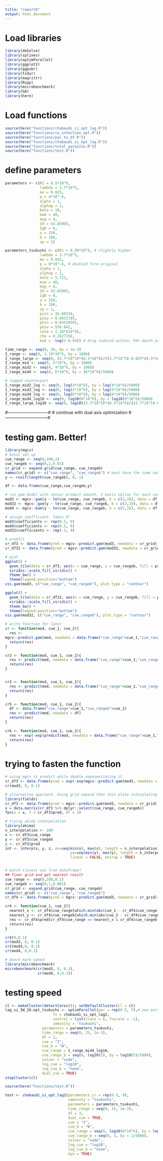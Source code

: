 ```yaml
---
title: "report8"
output: html_document
---
```


# Load libraries
```r
library(deSolve)
library(splines)
library(optimParallel)
library(ggplot2)
library(ggpubr)
library(tidyr)
library(magrittr)
library(Rcpp)
library(microbenchmark)
library(GA)
library(here)
```

# Load functions
```r
source(here("functions/chabaudi_ci_opt_lag.R"))
source(here("functions/co_infection_opt.R"))
source(here("functions/par_to_df.R"))
source(here("functions/chabaudi_si_opt_lag.R"))
source(here("functions/total_parasite.R"))
source(here("functions/test.R"))
```

# define parameters
```r
parameters <- c(R1 = 8.5*10^6,
                lambda = 3.7*10^5,
                mu = 0.025, 
                p = 4*10^-6,
                alpha = 1, 
                alphag = 2, 
                beta = 10, 
                mum = 48, 
                mug = 4, 
                I0 = 43.85965, 
                Ig0 = 0, 
                a = 150, 
                b = 100, 
                sp = 1)

parameters_tsukushi <- c(R1 = 8.89*10^6, # slightly higher
                lambda = 3.7*10^5,
                mu = 0.025, 
                p = 8*10^-6, # doubled form original
                alpha = 1, 
                alphag = 2, 
                beta = 5.721, 
                mum = 48, 
                mug = 4, 
                I0 = 43.85965, 
                Ig0 = 0, 
                a = 150, 
                b = 100, 
                sp = 1,
                psin = 16.69234,
                psiw = 0.8431785,
                phin = 0.03520591, 
                phiw = 550.842,
                iota = 2.18*(10^6),
                rho = 0.2627156,
                mud = -log(1-0.94)) # drug induced action. 94% death per day

time_range <- seq(0, 20, by = 1e-3)
I_range <- seq(0, 2.18*10^6, by = 1000) 
I_range_large <- seq(0, (3.7*10^5)*(8.5*10^6)/((3.7*10^5)-0.025*(8.5*10^6)), by = 1000) 
I_range_mid <- seq(0, 5*10^6, by = 1000)
I_range_mid2 <- seq(0, 4*10^6, by = 1000)
I_range_mid4 <- seq(0, 6*10^6, by = (6*10^6)/5000)

# logged counterpart
I_range_mid2_log <- seq(0, log(4*10^6), by = log(4*10^6)/5000)
I_range_mid3_log <- seq(0, log(5*10^6), by = log(5*10^6)/5000)
I_range_mid4_log <- seq(0, log(6*10^6), by = log(6*10^6)/5000)
I_range_mid4_log10 <- seq(0, log10(6*10^6), by = log10(6*10^6)/5000)
I_range_large_log10 <- seq(0, log10((3.7*10^5)*(8.5*10^6)/((3.7*10^5)-0.025*(8.5*10^6))), by = log10((3.7*10^5)*(8.5*10^6)/((3.7*10^5)-0.025*(8.5*10^6)))/10000)
```


#-----------------------------#
# continue with dual axis optimization
#------------------------------#

# testing gam. Better! 
```r
library(mgcv)
# basic set up
cue_range <- seq(0,100,1)
cue_rangeb <- seq(0,1,0.01)
cr_grid <- expand.grid(cue_range, cue_rangeb)
names(cr_grid) <- c("cue_range", "cue_rangeb") # must have the same name!!!
y <- runif(length(cue_rangeb), 0, 1)

df <- data.frame(cue_range,cue_rangeb,y)

# run gam model with tensor product smooth. 3 basis spline for each variable. Tensor product smooth makes more sense for different unit variables.
mod3 <- mgcv::gam(y ~ te(cue_range, cue_rangeb, k = c(3,3)), data = df, method = "REML")
mod32 <- mgcv::gam(y ~ te(cue_range, cue_rangeb, k = c(3,3)), data = df, method = "REML")
mod4 <- mgcv::bam(y ~ te(cue_range, cue_rangeb, k = c(3,3)), data = df, method = "REML")

# assign coefficient. Takes 9!
mod3$coefficients <- rep(0.5, 9)
mod4$coefficients <- rep(0.5, 9)
mod32$coefficients <- rep(-1, 9)

# predict
cr_df3 <- data.frame(pred = mgcv::predict.gam(mod3, newdata = cr_grid), cr_grid)
cr_df32 <- data.frame(pred = mgcv::predict.gam(mod32, newdata = cr_grid), cr_grid)

# plot
ggplot() +
  geom_tile(data = cr_df3, aes(x = cue_range, y = cue_rangeb, fill = pred)) +
  viridis::scale_fill_viridis() +
  theme_bw() +
  theme(legend.position="bottom")
vis.gam(mod3, c("cue_range", "cue_rangeb"), plot.type = "contour")

ggplot() +
  geom_tile(data = cr_df32, aes(x = cue_range, y = cue_rangeb, fill = pred)) +
  viridis::scale_fill_viridis() +
  theme_bw() +
  theme(legend.position="bottom")
vis.gam(mod32, c("cue_range", "cue_rangeb"), plot.type = "contour")

# write function for later
cr <- function(mod, cue_1, cue_2){
  res <- 
mgcv::predict.gam(mod, newdata = data.frame("cue_range"=cue_1,"cue_rangeb"=cue_2))
  return(res)
}

cr2 <- function(mod, cue_1, cue_2){
  res <- predict(mod, newdata = data.frame("cue_range"=cue_1,"cue_rangeb"=cue_2))
  return(res)
}


cr3 <- function(mod, cue_1, cue_2){
  res <- predict(mod, newdata = data.frame("cue_range"=cue_1,"cue_rangeb"=cue_2))
  return(res)
}

cr5 <- function(mod, cue_1, cue_2){
  df <- data.frame("cue_range"=cue_1,"cue_rangeb"=cue_2)
  res <- predict(mod, newdata = df)
  return(res)
}

cr6 <- function(mod, cue_1, cue_2){
  res <- exp(-exp(predict(mod, newdata = data.frame("cue_range"=cue_1,"cue_rangeb"=cue_2))))
  return(res)
}


```

# trying to fasten the function
```r
# using mgcv to predict while double exponentiating it
cr_df3 <- data.frame(pred = exp(-exp(mgcv::predict.gam(mod3, newdata = c(1,100)))), cr_grid)
cr(mod3, 0, 0.1)

# alternative approach. Using grid expand then thin plate interplating it
library(fields)
cr_df3 <- data.frame(pred = mgcv::predict.gam(mod3, newdata = cr_grid), cr_grid) # predict whole grid
x = data.matrix(cr_df3 %>% dplyr::select(cue_range, cue_rangeb))
Tps(x = x, Y = cr_df3$pred, df = 3)

# trying akima interpolation
library(akima)
n_interpolation <- 200
x <- cr_df3$cue_range
y <- cr_df3$cue_rangeb
z <- cr_df3$pred
int <- interp(x, y, z, xo=seq(min(x), max(x), length = n_interpolation),
                              yo=seq(min(y), max(y), length = n_interpolation),
                              linear = FALSE, extrap = TRUE)


# match closest one from dataframe?
## finer grid and get nearest result
cue_range <- seq(0,100,0.1)
cue_rangeb <- seq(0,1,0.001)
cr_grid <- expand.grid(cue_range, cue_rangeb)
names(cr_grid) <- c("cue_range", "cue_rangeb") 
cr_df4 <- data.frame(pred = mgcv::predict.gam(mod3, newdata = cr_grid), cr_grid) 

cr4 <- function(cue_1, cue_2){
  nearest_x <- cr_df4$cue_range[which.min(abs(cue_1 - cr_df4$cue_range))]
  nearest_y <- cr_df4$cue_rangeb[which.min(abs(cue_2 - cr_df4$cue_rangeb))]
  res <- cr_df4$pred[cr_df4$cue_range == nearest_x & cr_df4$cue_rangeb == nearest_y]
  return(res)
}

cr4(0,0.1)
cr(mod3, 0, 0.1)
cr2(mod3,0, 0.1)
cr(mod4, 0,0.1)

# bench mark speed
library(microbenchmark)
microbenchmark(cr(mod3, 0, 0.1),
               cr(mod4, 0,0.1))
```

# testing speed
```r
cl <- makeCluster(detectCores()); setDefaultCluster(cl = cl)
lag_si_IW_20.opt_tsukushi <- optimParallel(par = rep(0.5, 7),# new parameter search space
                      fn = chabaudi_si_opt_lag2, 
                      control = list(trace = 6, fnscale = -1),
                      immunity = "tsukushi",
                 parameters = parameters_tsukushi,
                 time_range = seq(0, 25, 1e-3),
                 df = 2,
                 cue = "I",
                 cue_b = "W",
                 cue_range = I_range_mid4_log10,
                 cue_range_b = seq(0, log10(5), by = log10(5)/5000),
                 solver = "vode",
                 log_cue = "log10",
                 log_cue_b = "none",
                 dual_cue = TRUE)
stopCluster(cl)

source(here("functions/test.R"))

test <- chabaudi_si_opt_lag2(parameters_cr = rep(0.5, 9),
                             immunity = "tsukushi",
                             parameters = parameters_tsukushi,
                             time_range = seq(0, 25, 1e-3),
                             df = 3,
                             dual_cue = TRUE,
                             cue = "I",
                             cue_b = "W",
                             cue_range = seq(0, log10(6*10^6), by = log10(6*10^6)/5000), 
                             cue_range_b = seq(0, 2, by = 2/5000),
                             solver = "vode",
                             log_cue = "log10", 
                             log_cue_b = "none",
                             dyn = TRUE)


```

